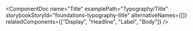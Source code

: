 
<ComponentDoc
  name="Title"
  examplePath="Typography/Title"
  storybookStoryId="foundations-typography-title"
  alternativeNames={[]}
  relatedComponents={["Display", "Headline", "Label", "Body"]}
/>
